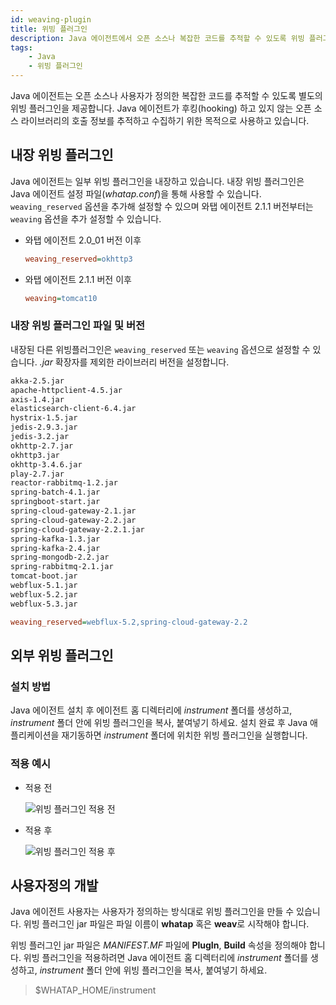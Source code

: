 ```yaml
---
id: weaving-plugin
title: 위빙 플러그인
description: Java 에이전트에서 오픈 소스나 복잡한 코드를 추적할 수 있도록 위빙 플러그인을 제공합니다.
tags:
    - Java
    - 위빙 플러그인
---
```


Java 에이전트는 오픈 소스나 사용자가 정의한 복잡한 코드를 추적할 수 있도록 별도의 위빙 플러그인을 제공합니다. Java 에이전트가 후킹(hooking) 하고 있지 않는 오픈 소스 라이브러리의 호출 정보를 추적하고 수집하기 위한 목적으로 사용하고 있습니다.

## 내장 위빙 플러그인

Java 에이전트는 일부 위빙 플러그인을 내장하고 있습니다. 내장 위빙 플러그인은 Java 에이전트 설정 파일(*whatap.conf*)을 통해 사용할 수 있습니다. `weaving_reserved` 옵션을 추가해 설정할 수 있으며 와탭 에이전트 2.1.1 버전부터는 `weaving` 옵션을 추가 설정할 수 있습니다.

* 와탭 에이전트 2.0_01 버전 이후

    ```ini title='$WHATAP_HOME/whatap.conf'
    weaving_reserved=okhttp3
    ```

* 와탭 에이전트 2.1.1 버전 이후

    ```ini title='$WHATAP_HOME/whatap.conf'
    weaving=tomcat10
    ```

### 내장 위빙 플러그인 파일 및 버전

내장된 다른 위빙플러그인은 `weaving_reserved` 또는 `weaving` 옵션으로 설정할 수 있습니다. *.jar* 확장자를 제외한 라이브러리 버전을 설정합니다.

```bash
akka-2.5.jar
apache-httpclient-4.5.jar
axis-1.4.jar
elasticsearch-client-6.4.jar
hystrix-1.5.jar
jedis-2.9.3.jar
jedis-3.2.jar
okhttp-2.7.jar
okhttp3.jar
okhttp-3.4.6.jar
play-2.7.jar
reactor-rabbitmq-1.2.jar
spring-batch-4.1.jar
springboot-start.jar
spring-cloud-gateway-2.1.jar
spring-cloud-gateway-2.2.jar
spring-cloud-gateway-2.2.1.jar
spring-kafka-1.3.jar
spring-kafka-2.4.jar
spring-mongodb-2.2.jar
spring-rabbitmq-2.1.jar
tomcat-boot.jar
webflux-5.1.jar
webflux-5.2.jar
webflux-5.3.jar
```

```ini title='$WHATAP_HOME/whatap.conf'
weaving_reserved=webflux-5.2,spring-cloud-gateway-2.2
```

## 외부 위빙 플러그인

### 설치 방법

Java 에이전트 설치 후 에이전트 홈 디렉터리에 *instrument* 폴더를 생성하고, *instrument* 폴더 안에 위빙 플러그인을 복사, 붙여넣기 하세요. 설치 완료 후 Java 애플리케이션을 재기동하면 *instrument* 폴더에 위치한 위빙 플러그인을 실행합니다.

### 적용 예시

* 적용 전

    ![위빙 플러그인 적용 전](/img/java-plugin-weaving-01.png)

* 적용 후

    ![위빙 플러그인 적용 후](/img/java-plugin-weaving-02.png)

## 사용자정의 개발

Java 에이전트 사용자는 사용자가 정의하는 방식대로 위빙 플러그인을 만들 수 있습니다. 위빙 플러그인 jar 파일은 파일 이름이 **whatap** 혹은 **weav**로 시작해야 합니다.

위빙 플러그인 jar 파일은 *MANIFEST.MF* 파일에 **PlugIn**, **Build** 속성을 정의해야 합니다. 위빙 플러그인을 적용하려면 Java 에이전트 홈 디렉터리에 *instrument* 폴더를 생성하고, *instrument* 폴더 안에 위빙 플러그인을 복사, 붙여넣기 하세요.

> $WHATAP_HOME/instrument